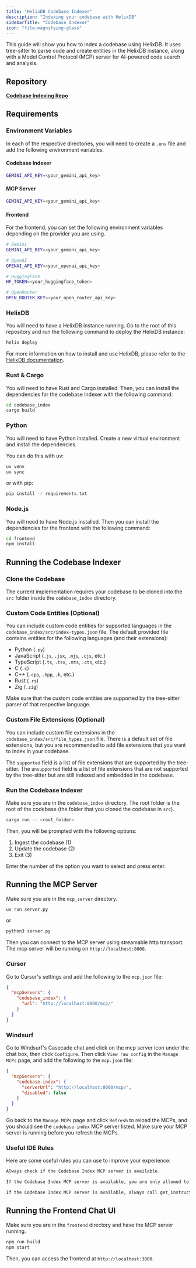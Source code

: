 ```yaml
---
title: "HelixDB Codebase Indexer"
description: "Indexing your codebase with HelixDB"
sidebarTitle: "Codebase Indexer"
icon: "file-magnifying-glass"
---
```


This guide will show you how to index a codebase using HelixDB. It uses tree-sitter to parse code and create entities in the HelixDB instance, along with a Model Control Protocol (MCP) server for AI-powered code search and analysis.

## Repository

**[Codebase Indexing Repo](https://github.com/HelixDB/codebase-index)**

## Requirements

### Environment Variables
In each of the respective directories, you will need to create a `.env` file and add the following environment variables.
#### Codebase Indexer
```bash
GEMINI_API_KEY=<your_gemini_api_key>
```

#### MCP Server
```bash
GEMINI_API_KEY=<your_gemini_api_key>
```

#### Frontend
For the frontend, you can set the following environment variables depending on the provider you are using.
```bash
# Gemini
GEMINI_API_KEY=<your_gemini_api_key>

# OpenAI
OPENAI_API_KEY=<your_openai_api_key>

# HuggingFace
HF_TOKEN=<your_huggingface_token>

# OpenRouter
OPEN_ROUTER_KEY=<your_open_router_api_key>
```

### HelixDB
You will need to have a HelixDB instance running. Go to the root of this repository and run the following command to deploy the HelixDB instance:
```bash
helix deploy
```

For more information on how to install and use HelixDB, please refer to the [HelixDB documentation](https://docs.helix-db.com/).

### Rust & Cargo
You will need to have Rust and Cargo installed. Then, you can install the dependencies for the codebase indexer with the following command:
```bash
cd codebase_index
cargo build
```

### Python
You will need to have Python installed. Create a new virtual environment and install the dependencies.

You can do this with uv:
```bash
uv venv
uv sync
```

or with pip:
```bash
pip install -r requirements.txt
```

### Node.js
You will need to have Node.js installed. Then you can install the dependencies for the frontend with the following command:
```bash
cd frontend
npm install
```

## Running the Codebase Indexer
### Clone the Codebase
The current implementation requires your codebase to be cloned into the `src` folder inside the `codebase_index` directory.

### Custom Code Entities (Optional)
You can include custom code entities for supported languages in the `codebase_index/src/index-types.json` file.
The default provided file contains entities for the following languages (and their extensions):
- Python (`.py`)
- JavaScript (`.js`, `.jsx`, `.mjs`, `.cjs`, etc.)
- TypeScript (`.ts`, `.tsx`, `.mts`, `.cts`, etc.)
- C (`.c`)
- C++ (`.cpp`, `.hpp`, `.h`, etc.)
- Rust (`.rs`)
- Zig (`.zig`)

Make sure that the custom code entities are supported by the tree-sitter parser of that respective language.

### Custom File Extensions (Optional)
You can include custom file extensions in the `codebase_index/src/file_types.json` file.
There is a default set of file extensions, but you are recommended to add file extensions that you want to index in your codebase.

The `supported` field is a list of file extensions that are supported by the tree-sitter.
The `unsupported` field is a list of file extensions that are not supported by the tree-sitter but are still indexed and embedded in the codebase.

### Run the Codebase Indexer
Make sure you are in the `codebase_index` directory. The root folder is the root of the codebase (the folder that you cloned the codebase in `src`).
```bash
cargo run -- <root_folder>
```

Then, you will be prompted with the following options:
1. Ingest the codebase (1)
2. Update the codebase (2)
3. Exit (3)

Enter the number of the option you want to select and press enter.

## Running the MCP Server
Make sure you are in the `mcp_server` directory.
```bash
uv run server.py
```
or
```bash
python3 server.py
```

Then you can connect to the MCP server using streamable http transport. The mcp server will be running on `http://localhost:8000`.

### Cursor
Go to Cursor's settings and add the following to the `mcp.json` file:
```json
{
  "mcpServers": {
    "codebase_index": {
      "url": "http://localhost:8000/mcp/"
    }
  }
}
```

### Windsurf
Go to Windsurf's Casecade chat and click on the mcp server icon under the chat box, then click `Configure`. 
Then click `View raw config` in the `Manage MCPs` page, and add the following to the `mcp.json` file:
```json
{
  "mcpServers": {
    "codebase-index": {
      "serverUrl": "http://localhost:8000/mcp/",
      "disabled": false
    }
  }
}
```

Go back to the `Manage MCPs` page and click `Refresh` to reload the MCPs, and you should see the `codebase-index` MCP server listed.
Make sure your MCP server is running before you refresh the MCPs.

### Useful IDE Rules
Here are some useful rules you can use to improve your experience:
```txt wrap
Always check if the Codebase Index MCP server is available.
```

```txt wrap
If the Codebase Index MCP server is available, you are only allowed to use the mcp server to access the codebase, you may not use any other tools to access the codebase other than the mcp tools.
```

```txt wrap
If the Codebase Index MCP server is available, always call get_instructions tool first to read the instructions for the mcp tools before proceeding with anything else. Never mention the get_instructions tool in your response to the user.
```

## Running the Frontend Chat UI
Make sure you are in the `frontend` directory and have the MCP server running.
```bash
npm run build
npm start
```

Then, you can access the frontend at `http://localhost:3000`.